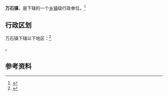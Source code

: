{{中国乡级行政区|32/02/82/109/000}}

'''万石镇'''，是{{PRC admin/fullname|32/02/82/109/000|3}}下辖的一个[[乡镇|乡镇]]级行政单位。<ref>{{PRC admin/ref sgc|{{PRC admin/parent|32/02/82/109/000}}}}</ref>

== 行政区划 ==

万石镇下辖以下地区：<ref>{{PRC admin/ref sgc|32/02/82/109/000}}</ref>

{{PRC admin/children|32/02/82/109/000}}。

== 参考资料 ==

{{reflist}}

{{行政区划小作品}}
{{PRC admin/navcat|32/02/82/109/000}}